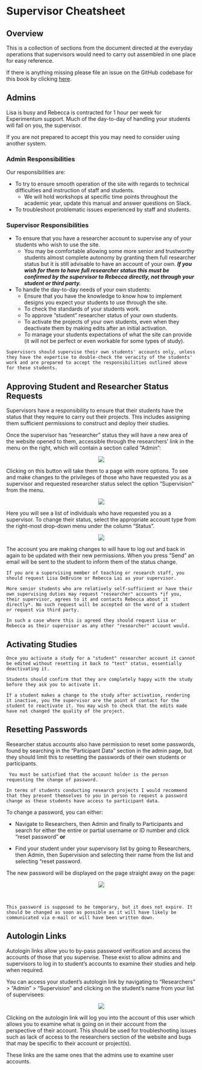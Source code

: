 # Supervisor Cheatsheet {-}

## Overview {-}

This is a collection of sections from the document directed at the everyday operations that supervisors would need to carry out assembled in one place for easy reference.

If there is anything missing please file an issue on the GitHub codebase for this book by clicking [here](https://github.com/RebeccaJLai/exp_manual/issues).

## Admins {-}

Lisa is busy and Rebecca is contracted for 1 hour per week for Experimentum support. Much of the day-to-day of handling your students will fall on you, the supervisor. 

If you are not prepared to accept this you may need to consider using another system.

### Admin Responsibilities {-}

Our responsibilities are:

* To try to ensure smooth operation of the site with regards to technical difficulties and instruction of staff and students. 
    * We will hold workshops at specific time points throughout the academic year, update this manual and answer questions on Slack.
* To troubleshoot problematic issues experienced by staff and students.

### Supervisor Responsibilities {-}

* To ensure that you have a researcher account to supervise any of your students who wish to use the site.
    * You may be comfortable allowing some more senior and trustworthy students almost complete autonomy by granting them full researcher status but it is still advisable to have an account of your own. 
    ***If you wish for them to have full researcher status this must be confirmed by the supervisor to Rebecca directly, not through your student or third party.***
* To handle the day-to-day needs of your own students:
    * Ensure that you have the knowledge to know how to implement designs you expect your students to use through the site.
    * To check the standards of your students work.
    * To approve "student" researcher status of your own students.
    * To activate the projects of your own students, even when they deactivate them by making edits after an initial activation.
    * To manage your students expectations of what the site can provide (it will not be perfect or even workable for some types of study).
    
```block
Supervisors should supervise their own students' accounts only, unless they have the expertise to double-check the veracity of the students' work and are prepared to accept the responsibilities outlined above for these students.
```
    
## Approving Student and Researcher Status Requests {-}

Supervisors have a responsibility to ensure that their students have the status that they require to carry out their projects. This includes assigning them sufficient permissions to construct and deploy their studies. 

Once the supervisor has "researcher" status they will have a new area of the website opened to them, accessible through the researchers' link in the menu on the right, which will contain a section called "Admin": 

<center>![](images/screenshots/admin_button.png)</center>

Clicking on this button will take them to a page with more options. To see and make changes to the privileges of those who have requested you as a supervisor and requested researcher status select the option "Supervision" from the menu.

<center>![](images/screenshots/admin_options.png)</center>

Here you will see a list of individuals who have requested you as a supervisor. To change their status, select the appropriate account type from the right-most drop-down menu under the column "Status".

<center>![](images/screenshots/status_bar.png)</center>

The account you are making changes to will have to log out and back in again to be updated with their new permissions. When you press "Send" an email will be sent to the student to inform them of the status change.

```block
If you are a supervising member of teaching or research staff, you should request Lisa DeBruine or Rebecca Lai as your supervisor. 

More senior students who are relatively self-sufficient or have their own supervising duties may request "researcher" accounts *if you, their supervisor, agrees to it and contacts Rebecca about it directly*. No such request will be accepted on the word of a student or request via third party.

In such a case where this is agreed they should request Lisa or Rebecca as their supervisor as any other "researcher" account would.
```

## Activating Studies {-}

```block
Once you activate a study for a "student" researcher account it cannot be edited without resetting it back to "test" status, essentially deactivating it.

Students should confirm that they are completely happy with the study before they ask you to activate it.

If a student makes a change to the study after activation, rendering it inactive, you the supervisor are the point of contact for the student to reactivate it. You may wish to check that the edits made have not changed the quality of the project.
```

## Resetting Passwords {-}

Researcher status accounts also have permission to reset some passwords, found by searching in the “Participant Data” section in the admin page, but they should limit this to resetting the passwords of their own students or participants.

```block
 You must be satisfied that the account holder is the person requesting the change of password.
 
In terms of students conducting research projects I would recommend that they present themselves to you in person to request a password change as these students have access to participant data.
```

To change a password, you can either:

*	Navigate to Researchers, then Admin and finally to Participants and search for either the entire or partial username or ID number and click “reset password” **or**

*	Find your student under your supervisory list by going to Researchers, then Admin, then Supervision and selecting their name from the list and selecting “reset password.

The new password will be displayed on the page straight away on the page:

<center>![](images/screenshots/reset_password.png)</center>

<br>

```block
This password is supposed to be temporary, but it does not expire. It should be changed as soon as possible as it will have likely be communicated via e-mail or will have been written down.
```

## Autologin Links {-}

Autologin links allow you to by-pass password verification and access the accounts of those that you supervise. These exist to allow admins and supervisors to log in to student’s accounts to examine their studies and help when required.

You can access your student’s autologin link by navigating to “Researchers” > “Admin” > “Supervision” and clicking on the student’s name from your list of supervisees:

<center>![](images/screenshots/autologin.png)</center>

Clicking on the autologin link will log you into the account of this user which allows you to examine what is going on in their account from the perspective of their account. This should be used for troubleshooting issues such as lack of access to the researchers section of the website and bugs that may be specific to their account or project(s). 

These links are the same ones that the admins use to examine user accounts.


